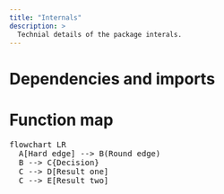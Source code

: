 ```yaml
---
title: "Internals"
description: >
  Technial details of the package interals.
---
```

<script type="module">
  import mermaid from 'https://cdn.jsdelivr.net/npm/mermaid@10/dist/mermaid.esm.min.mjs';
</script>

# Dependencies and imports

# Function map

<pre class="mermaid">
flowchart LR
  A[Hard edge] --> B(Round edge)
  B --> C{Decision}
  C --> D[Result one]
  C --> E[Result two]
</pre>
